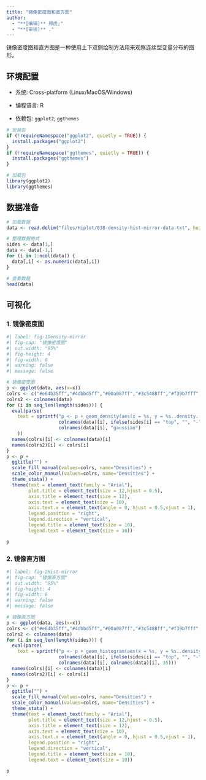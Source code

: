 ```yaml
---
title: "镜像密度图和直方图"
author:
  - "**[编辑]** 郑虎;"
  - "**[审核]** ."
---
```


镜像密度图和直方图是一种使用上下双侧绘制方法用来观察连续型变量分布的图形。

## 环境配置

-   系统: Cross-platform (Linux/MacOS/Windows)

-   编程语言: R

-   依赖包: `ggplot2`; `ggthemes`

```r
# 安装包
if (!requireNamespace("ggplot2", quietly = TRUE)) {
  install.packages("ggplot2")
}
if (!requireNamespace("ggthemes", quietly = TRUE)) {
  install.packages("ggthemes")
}

# 加载包
library(ggplot2)
library(ggthemes)
```

## 数据准备

```r
# 加载数据
data <- read.delim("files/Hiplot/038-density-hist-mirror-data.txt", header = T)

# 整理数据格式
sides <- data[1,]
data <- data[-1,]
for (i in 1:ncol(data)) {
  data[,i] <- as.numeric(data[,i])
}

# 查看数据
head(data)
```

## 可视化

### 1. 镜像密度图

```r
#| label: fig-1Density-mirror
#| fig-cap: "镜像密度图"
#| out.width: "95%"
#| fig-height: 4
#| fig-width: 6
#| warning: false
#| message: false

# 镜像密度图
p <- ggplot(data, aes(x=x))
colrs <- c("#e64b35ff","#4dbbd5ff","#00a087ff","#3c5488ff","#f39b7fff","#8491b4ff")
colrs2 <- colnames(data)
for (i in seq_len(length(sides))) {
  eval(parse(
    text = sprintf("p <- p + geom_density(aes(x = %s, y = %s..density.., color = '%s', fill = '%s'), kernel = '%s')", 
                   colnames(data)[i], ifelse(sides[i] == "top", "", "-"), colnames(data)[i],
                   colnames(data)[i], "gaussian")
    ))
  names(colrs)[i] <- colnames(data)[i]
  names(colrs2)[i] <- colrs[i]
}
p <- p + 
  ggtitle("") +
  scale_fill_manual(values=colrs, name="Densities") +
  scale_color_manual(values=colrs, name="Densities") +
  theme_stata() +
  theme(text = element_text(family = "Arial"),
        plot.title = element_text(size = 12,hjust = 0.5),
        axis.title = element_text(size = 12),
        axis.text = element_text(size = 10),
        axis.text.x = element_text(angle = 0, hjust = 0.5,vjust = 1),
        legend.position = "right",
        legend.direction = "vertical",
        legend.title = element_text(size = 10),
        legend.text = element_text(size = 10))

p
```


### 2. 镜像直方图

```r
#| label: fig-2Hist-mirror
#| fig-cap: "镜像直方图"
#| out.width: "95%"
#| fig-height: 4
#| fig-width: 6
#| warning: false
#| message: false

# 镜像直方图
p <- ggplot(data, aes(x=x))
colrs <- c("#e64b35ff","#4dbbd5ff","#00a087ff","#3c5488ff","#f39b7fff","#8491b4ff")
colrs2 <- colnames(data)
for (i in seq_len(length(sides))) {
  eval(parse(
    text = sprintf("p <- p + geom_histogram(aes(x = %s, y = %s..density.., color = '%s', fill = '%s'), bins = %s)", 
                   colnames(data)[i], ifelse(sides[i] == "top", "", "-"),
                   colnames(data)[i], colnames(data)[i], 35)))
  names(colrs)[i] <- colnames(data)[i]
  names(colrs2)[i] <- colrs[i]
}
p <- p + 
  ggtitle("") +
  scale_fill_manual(values=colrs, name="Densities") +
  scale_color_manual(values=colrs, name="Densities") +
  theme_stata() +
  theme(text = element_text(family = "Arial"),
        plot.title = element_text(size = 12,hjust = 0.5),
        axis.title = element_text(size = 12),
        axis.text = element_text(size = 10),
        axis.text.x = element_text(angle = 0, hjust = 0.5,vjust = 1),
        legend.position = "right",
        legend.direction = "vertical",
        legend.title = element_text(size = 10),
        legend.text = element_text(size = 10))

p
```



